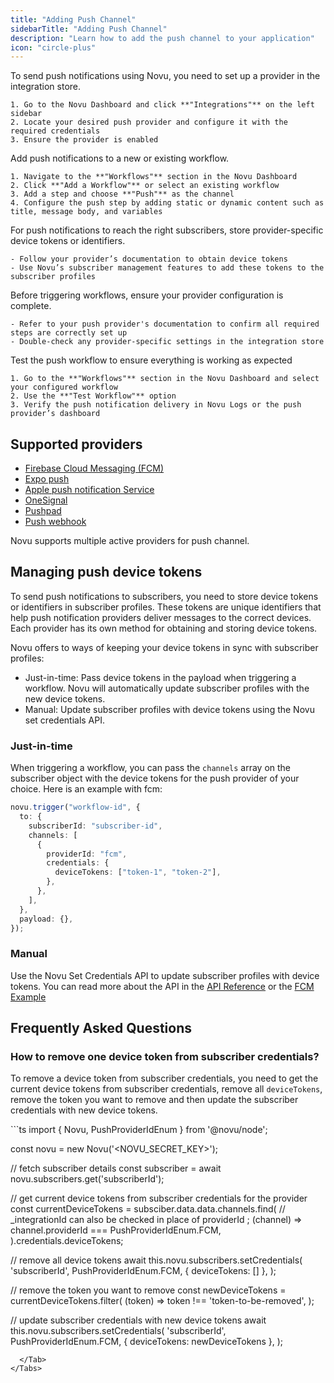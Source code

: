 ```yaml
---
title: "Adding Push Channel"
sidebarTitle: "Adding Push Channel"
description: "Learn how to add the push channel to your application"
icon: "circle-plus"
---
```



<Steps>
  <Step title="Add a push channel provider">
    To send push notifications using Novu, you need to set up a provider in the integration store.

    1. Go to the Novu Dashboard and click **"Integrations"** on the left sidebar
    2. Locate your desired push provider and configure it with the required credentials
    3. Ensure the provider is enabled

  </Step>

  <Step title="Set up push channel in a workflow">
    Add push notifications to a new or existing workflow.

    1. Navigate to the **"Workflows"** section in the Novu Dashboard
    2. Click **"Add a Workflow"** or select an existing workflow
    3. Add a step and choose **"Push"** as the channel
    4. Configure the push step by adding static or dynamic content such as title, message body, and variables

  </Step>

  <Step title="Store device tokens in subscriber profiles">
    For push notifications to reach the right subscribers, store provider-specific device tokens or identifiers.

    - Follow your provider’s documentation to obtain device tokens
    - Use Novu’s subscriber management features to add these tokens to the subscriber profiles

  </Step>

  <Step title="Verify provider configuration">
    Before triggering workflows, ensure your provider configuration is complete.

    - Refer to your push provider's documentation to confirm all required steps are correctly set up
    - Double-check any provider-specific settings in the integration store

  </Step>

  <Step title="Trigger and test push workflow">
    Test the push workflow to ensure everything is working as expected

    1. Go to the **"Workflows"** section in the Novu Dashboard and select your configured workflow
    2. Use the **"Test Workflow"** option
    3. Verify the push notification delivery in Novu Logs or the push provider’s dashboard

  </Step>
</Steps>


## Supported providers

- [Firebase Cloud Messaging (FCM)](/integrations/providers/push/fcm)
- [Expo push](/integrations/providers/push/expo-push)
- [Apple push notification Service](/integrations/providers/push/apns)
- [OneSignal](/integrations/providers/push/onesignal)
- [Pushpad](/integrations/providers/push/pushpad)
- [Push webhook](/integrations/providers/push/push-webhook)

<Note>Novu supports multiple active providers for push channel.</Note>

<Tip>
  <MissingProvider channelName="PUSH" />
</Tip>

## Managing push device tokens

To send push notifications to subscribers, you need to store device tokens or identifiers in subscriber profiles. These tokens are unique identifiers that help push notification providers deliver messages to the correct devices. Each provider has its own method for obtaining and storing device tokens.

Novu offers to ways of keeping your device tokens in sync with subscriber profiles:

- Just-in-time: Pass device tokens in the payload when triggering a workflow. Novu will automatically update subscriber profiles with the new device tokens.
- Manual: Update subscriber profiles with device tokens using the Novu set credentials API.

### Just-in-time

When triggering a workflow, you can pass the `channels` array on the subscriber object with the device tokens for the push provider of your choice. Here is an example with fcm:

```typescript
novu.trigger("workflow-id", {
  to: {
    subscriberId: "subscriber-id",
    channels: [
      {
        providerId: "fcm",
        credentials: {
          deviceTokens: ["token-1", "token-2"],
        },
      },
    ],
  },
  payload: {},
});
```

### Manual

Use the Novu Set Credentials API to update subscriber profiles with device tokens. You can read more about the API in the [API Reference](/api-reference/subscribers/update-subscriber-credentials) or the [FCM Example](/integrations/providers/push/fcm#setting-device-token)

## Frequently Asked Questions

### How to remove one device token from subscriber credentials?

To remove a device token from subscriber credentials, you need to get the current device tokens from subscriber credentials, remove all `deviceTokens`, remove the token you want to remove and then update the subscriber credentials with new device tokens.

<Tabs>
  <Tab title="Node.js">
```ts
import { Novu, PushProviderIdEnum } from '@novu/node';

const novu = new Novu('<NOVU_SECRET_KEY>');

// fetch subscriber details
const subscriber = await novu.subscribers.get('subscriberId');

// get current device tokens from subscriber credentials for the provider
const currentDeviceTokens = subsciber.data.data.channels.find(
// \_integrationId can also be checked in place of providerId ;
(channel) => channel.providerId === PushProviderIdEnum.FCM,
).credentials.deviceTokens;

// remove all device tokens
await this.novu.subscribers.setCredentials(
'subscriberId',
PushProviderIdEnum.FCM,
{ deviceTokens: [] },
);

// remove the token you want to remove
const newDeviceTokens = currentDeviceTokens.filter(
(token) => token !== 'token-to-be-removed',
);

// update subscriber credentials with new device tokens
await this.novu.subscribers.setCredentials(
'subscriberId',
PushProviderIdEnum.FCM,
{ deviceTokens: newDeviceTokens },
);
```
  </Tab>
</Tabs>
